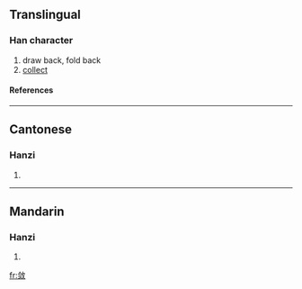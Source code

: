 {{see|斂}}

==Translingual==
===Han character===
{{Han char|rn=66|rad=攴|as=07|sn=11|four=|canj=人一人大 (OMOK)}}
# draw back, fold back
# [[collect]]
====References====
{{Han ref|kx=0472.051|hdz=21463.050|uh=655B|ud=25947}}

----
==Cantonese==
===Hanzi===
{{yue-hanzi|jyut=|y=lim6}}
# {{defn|Cantonese}}

----
==Mandarin==
===Hanzi===
{{cmn-hanzi|tra=斂|pin=[[liàn]] (lian4)|wg=lien<sup>4</sup>}}
# {{defn|Mandarin}}

[[fr:敛]]